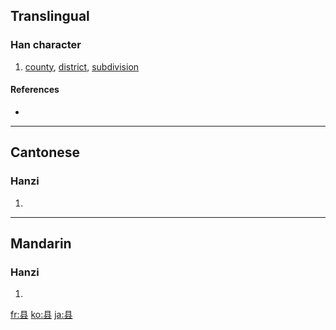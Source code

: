 {{see|縣}}
==Translingual==

===Han character===
{{Han char|rn=28|rad=厶|as=05|sn=7|four=|canj=月一戈 (BMI)}}

# [[county]], [[district]], [[subdivision]]

====References====
* {{Han ref|kx=0164.161|hdz=10386.090|uh=53BF|ud=21439}}

----

==Cantonese==

===Hanzi===
{{yue-hanzi|jyut=|y=yun2, yun6}}

# {{defn|Cantonese}}

----

==Mandarin==

===Hanzi===
{{cmn-hanzi|tra=縣|pin=[[xiàn]] ([[xian4]])|wg=hsien<sup>4</sup>}}

# {{defn|Mandarin}}

[[fr:县]]
[[ko:县]]
[[ja:县]]